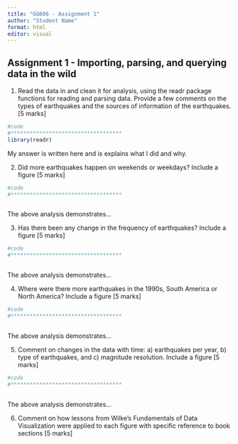 ```yaml
---
title: "GG606 - Assignment 1"
author: "Student Name"
format: html
editor: visual
---
```


## Assignment 1 - Importing, parsing, and querying data in the wild

1.  Read the data in and clean it for analysis, using the readr package functions for reading and parsing data. Provide a few comments on the types of earthquakes and the sources of information of the earthquakes. \[5 marks\]

```r
#code 
#***********************************
library(readr)


```

My answer is written here and is explains what I did and why.

2.  Did more earthquakes happen on weekends or weekdays? Include a figure \[5 marks\]

```r
#code 
#***********************************



```

The above analysis demonstrates...

3.  Has there been any change in the frequency of earthquakes? Include a figure \[5 marks\]

```r
#code 
#***********************************



```

The above analysis demonstrates...

4.  Where were there more earthquakes in the 1990s, South America or North America? Include a figure \[5 marks\]

```r
#code 
#***********************************



```

The above analysis demonstrates...

5.  Comment on changes in the data with time: a) earthquakes per year, b) type of earthquakes, and c) magnitude resolution. Include a figure \[5 marks\]

```r
#code 
#***********************************



```

The above analysis demonstrates...

6.  Comment on how lessons from Wilke’s Fundamentals of Data Visualization were applied to each figure with specific reference to book sections \[5 marks\]
